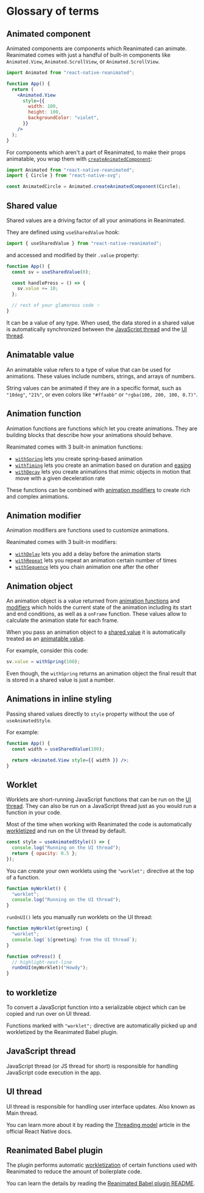 # Glossary of terms

## Animated component

Animated components are components which Reanimated can animate. Reanimated comes with just a handful of built-in components like `Animated.View`, `Animated.ScrollView`, or `Animated.ScrollView`.

```jsx
import Animated from "react-native-reanimated";

function App() {
  return (
    <Animated.View
      style={{
        width: 100,
        height: 100,
        backgroundColor: "violet",
      }}
    />
  );
}
```

For components which aren't a part of Reanimated, to make their props animatable, you wrap them with [`createAnimatedComponent`](/docs/core/createAnimatedComponent):

```jsx
import Animated from "react-native-reanimated";
import { Circle } from "react-native-svg";

const AnimatedCircle = Animated.createAnimatedComponent(Circle);
```

## Shared value

Shared values are a driving factor of all your animations in Reanimated.

They are defined using `useSharedValue` hook:

```javascript
import { useSharedValue } from "react-native-reanimated";
```

and accessed and modified by their `.value` property:

```javascript {2,5}
function App() {
  const sv = useSharedValue(0);

  const handlePress = () => {
    sv.value += 10;
  };

  // rest of your glamorous code ✨
}
```

It can be a value of any type. When used, the data stored in a shared value is automatically synchronized between the [JavaScript thread](/docs/fundamentals/glossary#javascript-thread) and the [UI thread](/docs/fundamentals/glossary#ui-thread).

## Animatable value

An animatable value refers to a type of value that can be used for animations. These values include numbers, strings, and arrays of numbers.

String values can be animated if they are in a specific format, such as `"10deg"`, `"21%"`, or even colors like `"#ffaabb"` or `"rgba(100, 200, 100, 0.7)"`.

## Animation function

Animation functions are functions which let you create animations. They are building blocks that describe how your animations should behave.

Reanimated comes with 3 built-in animation functions:

- [`withSpring`](/docs/animations/with-spring) lets you create spring-based animation
- [`withTiming`](/docs/animations/with-timing) lets you create an animation based on duration and [easing](https://easings.net/)
- [`withDecay`](/docs/animations/with-decay) lets you create animations that mimic objects in motion that move with a given deceleration rate

These functions can be combined with [animation modifiers](docs/fundamentals/glossary#animation-modifier) to create rich and complex animations.

## Animation modifier

Animation modifiers are functions used to customize animations.

Reanimated comes with 3 built-in modifiers:

- [`withDelay`](/docs/animations/with-delay) lets you add a delay before the animation starts
- [`withRepeat`](/docs/animations/with-repeat) lets you repeat an animation certain number of times
- [`withSequence`](/docs/animations/with-sequence) lets you chain animation one after the other

## Animation object

An animation object is a value returned from [animation functions](/docs/fundamentals/glossary#animation-function) and [modifiers](/docs/fundamentals/glossary#animation-modifier) which holds the current state of the animation including its start and end conditions, as well as a `onFrame` function. These values allow to calculate the animation state for each frame.

When you pass an animation object to a [shared value](docs/fundamentals/glossary#shared-value) it is automatically treated as an [animatable value](/docs/fundamentals/glossary#animatable-value).

For example, consider this code:

```javascript
sv.value = withSpring(100);
```

Even though, the `withSpring` returns an animation object the final result that is stored in a shared value is just a number.

## Animations in inline styling

Passing shared values directly to `style` property without the use of `useAnimatedStyle`.

For example:

```jsx
function App() {
  const width = useSharedValue(100);

  return <Animated.View style={{ width }} />;
}
```

## Worklet

Worklets are short-running JavaScript functions that can be run on the [UI thread](/docs/fundamentals/glossary#ui-thread). They can also be run on a JavaScript thread just as you would run a function in your code.

Most of the time when working with Reanimated the code is automatically [workletized](/docs/fundamentals/glossary#to-workletize) and run on the UI thread by default.

```javascript
const style = useAnimatedStyle(() => {
  console.log("Running on the UI thread");
  return { opacity: 0.5 };
});
```

You can create your own worklets using the `"worklet";` directive at the top of a function.

```javascript
function myWorklet() {
  "worklet";
  console.log("Running on the UI thread");
}
```

`runOnUI()` lets you manually run worklets on the UI thread:

```javascript
function myWorklet(greeting) {
  "worklet";
  console.log(`${greeting} from the UI thread`);
}

function onPress() {
  // highlight-next-line
  runOnUI(myWorklet)("Howdy");
}
```

## to workletize

To convert a JavaScript function into a serializable object which can be copied and run over on UI thread.

Functions marked with `"worklet";` directive are automatically picked up and workletized by the Reanimated Babel plugin.

## JavaScript thread

JavaScript thread (or JS thread for short) is responsible for handling JavaScript code execution in the app.

## UI thread

UI thread is responsible for handling user interface updates. Also known as Main thread.

You can learn more about it by reading the [Threading model](https://reactnative.dev/architecture/threading-model) article in the official React Native docs.

## Reanimated Babel plugin

The plugin performs automatic [workletization](/docs/fundamentals/glossary#to-workletize) of certain functions used with Reanimated to reduce the amount of boilerplate code.

You can learn the details by reading the [Reanimated Babel plugin README](https://github.com/software-mansion/react-native-reanimated/blob/main/plugin/README.md).

